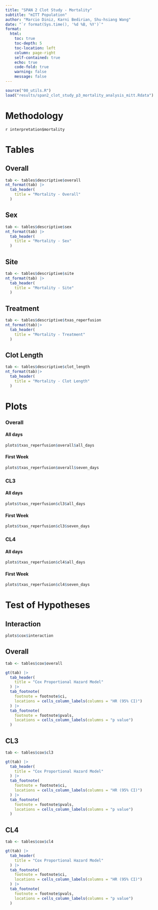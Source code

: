```yaml
---
title: "SPAN 2 Clot Study - Mortality"
subtitle: "mITT Population"
author: "Marcio Diniz, Karni Bedirian, Shu-hsiang Wang"
date: "`r format(Sys.time(), '%d %B, %Y')`"
format: 
  html:
    toc: true
    toc-depth: 5
    toc-location: left
    column: page-right
    self-contained: true
    echo: true
    code-fold: true
    warning: false
    message: false
---
```


```r
source("00_utils.R") 
load("results/span2_clot_study_p3_mortality_analysis_mitt.Rdata")
```


# Methodology
`r interpretation$mortality`

# Tables

::: {.panel-tabset}

## Overall

```r
tab <- tables$descriptive$overall
nt_format(tab) |>
  tab_header(
    title = "Mortality - Overall"
  )
```

## Sex

```r
tab <- tables$descriptive$sex
nt_format(tab) |>
  tab_header(
    title = "Mortality - Sex"
  )
```

## Site

```r
tab <- tables$descriptive$site
nt_format(tab) |>
  tab_header(
    title = "Mortality - Site"
  )
```

## Treatment

```r
tab <- tables$descriptive$txas_reperfusion
nt_format(tab)|>
  tab_header(
    title = "Mortality - Treatment"
  )
```

## Clot Length

```r
tab <- tables$descriptive$clot_length
nt_format(tab)|>
  tab_header(
    title = "Mortality - Clot Length"
  )
```
:::

# Plots

::: {.panel-tabset}


### Overall

::: {.panel-tabset}

#### All days
```r
plots$txas_reperfusion$overall$all_days
```

#### First Week
```r
plots$txas_reperfusion$overall$seven_days
```

:::

### CL3

::: {.panel-tabset}

#### All days
```r
plots$txas_reperfusion$cl3$all_days

```

#### First Week
```r
plots$txas_reperfusion$cl3$seven_days
```

:::


### CL4

::: {.panel-tabset}

#### All days
```r
plots$txas_reperfusion$cl4$all_days
```

#### First Week
```r
plots$txas_reperfusion$cl4$seven_days
```

:::

:::

# Test of Hypotheses

::: {.panel-tabset}

## Interaction

```r
plots$cox$interaction
```


## Overall

```r
tab <- tables$cox$overall

gt(tab) |>
  tab_header(
    title = "Cox Proportional Hazard Model"
  ) |>
  tab_footnote(
    footnote = footnote$ci,
    locations = cells_column_labels(columns = "HR (95% CI)")
  ) |>
  tab_footnote(
    footnote = footnote$pvals,
    locations = cells_column_labels(columns = "p value")
  ) 
```

## CL3

```r
tab <- tables$cox$cl3

gt(tab) |>
  tab_header(
    title = "Cox Proportional Hazard Model"
  ) |>
  tab_footnote(
    footnote = footnote$ci,
    locations = cells_column_labels(columns = "HR (95% CI)")
  ) |>
  tab_footnote(
    footnote = footnote$pvals,
    locations = cells_column_labels(columns = "p value")
  ) 
```


## CL4

```r
tab <- tables$cox$cl4

gt(tab) |>
  tab_header(
    title = "Cox Proportional Hazard Model"
  ) |>
  tab_footnote(
    footnote = footnote$ci,
    locations = cells_column_labels(columns = "HR (95% CI)")
  ) |>
  tab_footnote(
    footnote = footnote$pvals,
    locations = cells_column_labels(columns = "p value")
  ) 
```
:::

